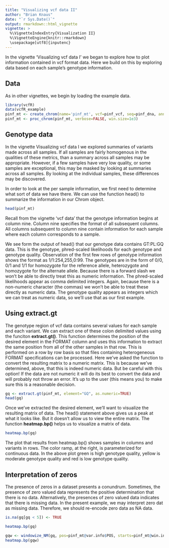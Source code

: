 ```yaml
---
title: "Visualizing vcf data II"
author: "Brian Knaus"
date: "`r Sys.Date()`"
output: rmarkdown::html_vignette
vignette: >
  %\VignetteIndexEntry{Visualization II}
  %\VignetteEngine{knitr::rmarkdown}
  \usepackage[utf8]{inputenc}
---
```



In the vignette 'Visualizing vcf data I' we began to explore how to plot information contained in vcf format data.
Here we build on this by exploring data based on each sample's genotype information.


## Data


As in other vignettes, we begin by loading the example data.



```r
library(vcfR)
data(vcfR_example)
pinf_mt <- create_chrom(name='pinf_mt', vcf=pinf_vcf, seq=pinf_dna, ann=pinf_gff, verbose=FALSE)
pinf_mt <- proc_chrom(pinf_mt, verbose=FALSE, win.size=1e3)
```



## Genotype data

In the vignette Visualizing vcf data I we explored summaries of variants made across all samples.
If all samples are fairly homogenous in the qualities of these metrics, than a summary across all samples may be appropriate.
However, if a few samples have very low quality, or some samples are exceptional, this may be masked by looking at summaries across all samples.
By looking at the individual samples, these differences may be discovered.



In order to look at the per sample information, we first need to determine what sort of data we have there.
We can use the function head() to summarize the information in our Chrom object.


```r
head(pinf_mt)
```



Recall from the vignette 'vcf data' that the genotype information begins at column nine.
Column nine specifies the format of all subsequent columns.
All columns subsequent to column nine contain information for each sample where each column corresponds to a sample.

We see form the output of head() that our genotype data contains GT:PL:GQ data.
This is the genotype, phred-scaled likelihoods for each genotype and genotype quality.
Observation of the first few rows of genotype information shows the format as 1/1:254,255,0:99.
The genotypes are in the form of 0/0, 0/1 and 1/1 for homozygote for the reference allele, heterozygote and homozygote for the alternate allele.
Because there is a forward slash we won't be able to directly treat this as numeric information.
The phred-scaled likelihoods appear as comma delimited integers.
Again, because there is a non-numeric character (the commas) we won't be able to treat these directly as numeric data.
The genotype quality appears as integers which we can treat as numeric data, so we'll use that as our first example.


## Using extract.gt


The genotype region of vcf data contains several values for each sample and each variant.
We can extract one of these colon delimited values using the funciton **extract.gt()**.
This function determines the position of the desired element in the FORMAT column and uses this information to extract the same position from all of the other samples in that row.
This is performed on a row by row basis so that files containing heterogeneous FORMAT specifications can be processed.
Here we've asked the function to convert the resulting matrix to a numeric matrix.
This is because we've determined, above, that this is indeed numeric data.
But be careful with this option!
If the data are not numeric it will do its best to convert the data and will probably not throw an error.
It's up to the user (this means you) to make sure this is a reasonable decision.


```r
gq <- extract.gt(pinf_mt, element="GQ", as.numeric=TRUE)
head(gq)
```


Once we've extracted the desired element, we'll want to visualize the resulting matrix of data.
The head() statement above gives us a peak at what it looks like.
But it doesn't allow us to view the entire matrix.
The function **heatmap.bp()** helps us to visualize a matrix of data.


```r
heatmap.bp(gq)
```


The plot that results from heatmap.bp() shows samples in columns and variants in rows.
The color ramp, at the right, is parameterized for continuous data.
In the above plot green is high genotype quality, yellow is moderate genotype quality and red is low genotype quality.



## Interpretation of zeros


The presence of zeros in a dataset presents a conundrum.
Sometimes, the presence of zero valued data represents the positive determination that there is no data.
Alternatively, the presences of zero valued data indicates that there is missing data.
In the present example, we may interpret zero dat as missing data.
Therefore, we should re-encode zero data as NA data.





```r
is.na(gq[gq < 5]) <- TRUE

```



```r
heatmap.bp(gq)
```





```r
gqw <- windowize_NM(gq, pos=pinf_mt@var.info$POS, starts=pinf_mt@win.info$start, ends=pinf_mt@win.info$end)
heatmap.bp(gqw)
```





